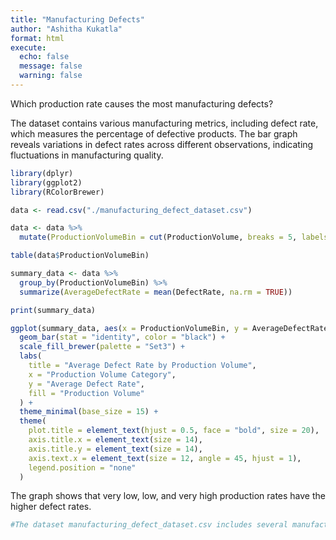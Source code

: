 ```yaml
---
title: "Manufacturing Defects"
author: "Ashitha Kukatla"
format: html
execute: 
  echo: false
  message: false
  warning: false
---
```


Which production rate causes the most manufacturing defects?

The dataset contains various manufacturing metrics, including defect rate, which measures the percentage of defective products. The bar graph reveals variations in defect rates across different observations, indicating fluctuations in manufacturing quality.

```r
library(dplyr)
library(ggplot2)
library(RColorBrewer)

data <- read.csv("./manufacturing_defect_dataset.csv")

data <- data %>%
  mutate(ProductionVolumeBin = cut(ProductionVolume, breaks = 5, labels = c("Very Low", "Low", "Medium", "High", "Very High")))

table(data$ProductionVolumeBin)

summary_data <- data %>%
  group_by(ProductionVolumeBin) %>%
  summarize(AverageDefectRate = mean(DefectRate, na.rm = TRUE))

print(summary_data)

ggplot(summary_data, aes(x = ProductionVolumeBin, y = AverageDefectRate, fill = ProductionVolumeBin)) +
  geom_bar(stat = "identity", color = "black") +
  scale_fill_brewer(palette = "Set3") +
  labs(
    title = "Average Defect Rate by Production Volume",
    x = "Production Volume Category",
    y = "Average Defect Rate",
    fill = "Production Volume"
  ) +
  theme_minimal(base_size = 15) +
  theme(
    plot.title = element_text(hjust = 0.5, face = "bold", size = 20),
    axis.title.x = element_text(size = 14),
    axis.title.y = element_text(size = 14),
    axis.text.x = element_text(size = 12, angle = 45, hjust = 1),
    legend.position = "none"
  )
```

The graph shows that very low, low, and very high production rates have the higher defect rates.

```r
#The dataset manufacturing_defect_dataset.csv includes several manufacturing performance metrics, such as production volume, cost, supplier quality, and defect rate. The key variable, DefectRate, measures the percentage of defective products in the production process. Upon examining the data, a bar graph reveals variations in defect rates across different observations, indicating fluctuations in manufacturing quality. This visualization highlights the need for consistent quality control measures to minimize defects and improve overall production efficiency.
```
